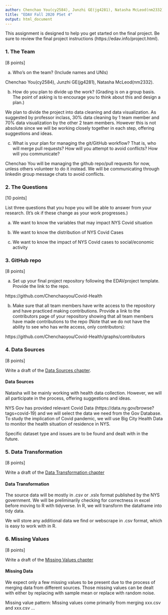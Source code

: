 ```yaml
---
author: Chenchao You(cy2584), Junzhi GE(jg4281), Natasha McLeod(nm2332)
title: "EDAV Fall 2020 PSet 4"
output: html_document
---
```


This assignment is designed to help you get started on the final project. Be sure to review the final project instructions (https://edav.info/project.html).
    
### 1. The Team

[8 points]

a) Who's on the team? (Include names and UNIs)

Chenchao You(cy2584), Junzhi GE(jg4281), Natasha McLeod(nm2332).

b) How do you plan to divide up the work? (Grading is on a group basis. The point of asking is to encourage you to think about this and design a plan.)

We plan to divide the project into data cleaning and data visualization. As suggested by professor inclass, 30% data cleaning by 1 team member and 70% data visualization by the other 2 team members. However this is not absolute since we will be working closely together in each step, offering suggestions and ideas.

c) What is your plan for managing the git/GitHub workflow? That is, who will merge pull requests? How will you attempt to avoid conflicts? How will you communicate?

Chenchao You will be managing the github repo/pull requests for now, unless others volunteer to do it instead. We will be communicating through linkedin group message chats to avoid conflicts.

### 2. The Questions

[10 points]

List three questions that you hope you will be able to answer from your research. (It's ok if these change as your work progresses.)

a)  We want to know the variables that may impact NYS Covid situation
  
  
b)  We want to know the distribution of NYS Covid Cases
  
  
c)  We want to know the impact of NYS Covid cases to social/economic activity
  

### 3. GitHub repo

[8 points]

a) Set up your final project repository following the EDAVproject template. Provide the link to the repo.

https://github.com/Chenchaoyou/Covid-Health

b) Make sure that all team members have write access to the repository and have practiced making contributions. Provide a link to the contributors page of your repository showing that all team members have made contributions to the repo (Note that we do not have the ability to see who has write access, only contributors):

https://github.com/Chenchaoyou/Covid-Health/graphs/contributors

### 4. Data Sources

[8 points]

Write a draft of the [Data Sources chapter](https://edav.info/project#report-format).

#### Data Sources

Natasha will be mainly working with health data collection. However, we will all participate in the process, offering suggestions and ideas.

NYS Gov has provided relevant Covid Data (https://data.ny.gov/browse?tags=covid-19) and we will select the data we need from the Gov Database. To study the implication of Covid pandemic, we will use Big City Health Data to monitor the health situation of residence in NYS.

Specific dataset type and issues are to be found and dealt with in the future.

### 5. Data Transformation

[8 points]

Write a draft of the [Data Transformation chapter](https://edav.info/project#report-format)

#### Data Transformation

The source data will be mostly in .csv or .xslx format published by the NYS government. We will be preliminarily checking for correctness in excel before moving to R with tidyverse. In R, we will transform the dataframe into tidy data.

We will store any additional data we find or webscrape in .csv format, which is easy to work with in R.

### 6. Missing Values

[8 points]

Write a draft of the [Missing Values chapter](https://edav.info/project#report-format)

#### Missing Data

We expect only a few missing values to be present due to the process of merging data from different sources. Those missing values can be dealt with either by replacing with sample mean or replace with random noise.

Missing value pattern:
Missing values come primarily from merging xxx.csv and xxx.csv ...
